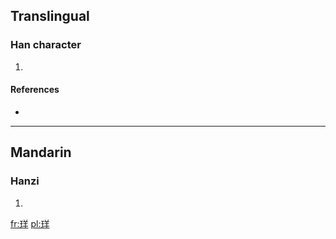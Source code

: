 ==Translingual==

===Han character===
{{Han char|rn=96|rad=玉|as=06|sn=10|four=1815<sub>0</sub>|canj=一土廿手 (MGTQ)}}

# {{defn|Han|sort=玉06}}

====References====
* {{Han ref|kx=0730.240|dkj=20950|hdz=21113.020|uh=73DC|ud=29660|bh=D2B3|bd=53939}}

----

==Mandarin==

===Hanzi===
{{cmn-hanzi|pin=[[yáng]] ([[yang2]])|wg=yang<sup>2</sup>}}

# {{defn|Mandarin|sort=玉06}}

[[fr:珜]]
[[pl:珜]]